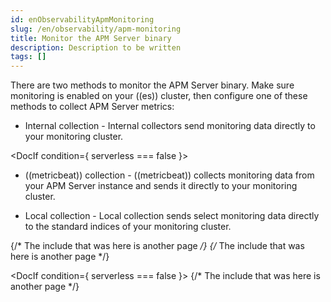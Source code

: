 ```yaml
---
id: enObservabilityApmMonitoring
slug: /en/observability/apm-monitoring
title: Monitor the APM Server binary
description: Description to be written
tags: []
---
```


<div id="apm-monitoring"></div>

There are two methods to monitor the APM Server binary.
Make sure monitoring is enabled on your ((es)) cluster,
then configure one of these methods to collect APM Server metrics:

* <DocLink id="enObservabilityApmMonitoringInternalCollection">Internal collection</DocLink> - Internal
    collectors send monitoring data directly to your monitoring cluster.


<DocIf condition={ serverless === false }>
* <DocLink id="enObservabilityApmMonitoringMetricbeatCollection">((metricbeat)) collection</DocLink> -
    ((metricbeat)) collects monitoring data from your APM Server instance
    and sends it directly to your monitoring cluster.

* <DocLink id="enObservabilityApmMonitoringLocalCollection">Local collection</DocLink> - Local collection sends
    select monitoring data directly to the standard indices of your monitoring
    cluster.

</DocIf>

{/* The include that was here is another page */}
{/* The include that was here is another page */}

<DocIf condition={ serverless === false }>
{/* The include that was here is another page */}
</DocIf>